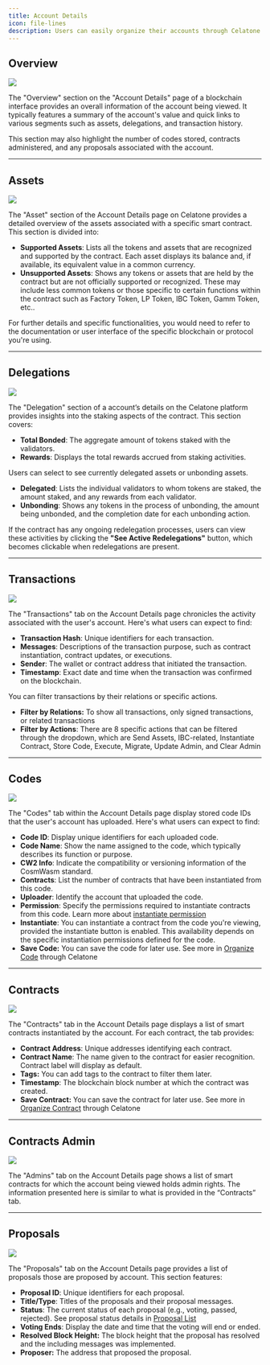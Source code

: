```yaml
---
title: Account Details
icon: file-lines
description: Users can easily organize their accounts through Celatone for efficient management and access.
---
```


## Overview

<Frame>
    <img src="/images/user-docs/account/account-overview.jpg" />
</Frame>

The "Overview" section on the "Account Details" page of a blockchain interface provides an overall information of the account being viewed. It typically features a summary of the account's value and quick links to various segments such as assets, delegations, and transaction history.

This section may also highlight the number of codes stored, contracts administered, and any proposals associated with the account.

---

## Assets

<Frame>
    <img src="/images/user-docs/account/account-assets.jpg" />
</Frame>


The "Asset" section of the Account Details page on Celatone provides a detailed overview of the assets associated with a specific smart contract. This section is divided into:

- **Supported Assets**: Lists all the tokens and assets that are recognized and supported by the contract. Each asset displays its balance and, if available, its equivalent value in a common currency.
- **Unsupported Assets**: Shows any tokens or assets that are held by the contract but are not officially supported or recognized. These may include less common tokens or those specific to certain functions within the contract such as Factory Token, LP Token, IBC Token, Gamm Token, etc..

For further details and specific functionalities, you would need to refer to the documentation or user interface of the specific blockchain or protocol you're using.

---

## Delegations

<Frame>
    <img src="/images/user-docs/account/account-delegations.jpg" />
</Frame>

The "Delegation" section of a account’s details on the Celatone platform provides insights into the staking aspects of the contract. This section covers:

- **Total Bonded**: The aggregate amount of tokens staked with the validators.
- **Rewards**: Displays the total rewards accrued from staking activities.

Users can select to see currently delegated assets or unbonding assets.

- **Delegated**: Lists the individual validators to whom tokens are staked, the amount staked, and any rewards from each validator.
- **Unbonding**: Shows any tokens in the process of unbonding, the amount being unbonded, and the completion date for each unbonding action.

If the contract has any ongoing redelegation processes, users can view these activities by clicking the **"See Active Redelegations"** button, which becomes clickable when redelegations are present.

---

## Transactions

<Frame>
    <img src="/images/user-docs/account/account-txs.jpg" />
</Frame>


The "Transactions" tab on the Account Details page chronicles the activity associated with the user's account. Here's what users can expect to find:

- **Transaction Hash**: Unique identifiers for each transaction.
- **Messages**: Descriptions of the transaction purpose, such as contract instantiation, contract updates, or executions.
- **Sender**: The wallet or contract address that initiated the transaction.
- **Timestamp**: Exact date and time when the transaction was confirmed on the blockchain.

You can filter transactions by their relations or specific actions.

- **Filter by Relations:** To show all transactions, only signed transactions, or related transactions
- **Filter by Actions**: There are 8 specific actions that can be filtered through the dropdown, which are Send Assets, IBC-related, Instantiate Contract, Store Code, Execute, Migrate, Update Admin, and Clear Admin

---

## Codes

<Frame>
    <img src="/images/user-docs/account/account-codes.jpg" />
</Frame>


The "Codes" tab within the Account Details page display stored code IDs that the user's account has uploaded. Here's what users can expect to find:

- **Code ID**: Display unique identifiers for each uploaded code.
- **Code Name**: Show the name assigned to the code, which typically describes its function or purpose.
- **CW2 Info**: Indicate the compatibility or versioning information of the CosmWasm standard.
- **Contracts**: List the number of contracts that have been instantiated from this code.
- **Uploader**: Identify the account that uploaded the code.
- **Permission**: Specify the permissions required to instantiate contracts from this code. Learn more about [instantiate permission](https://docs.alleslabs.com/user/cosmwasm/code/detail-page#code-information-section)
- **Instantiate**: You can instantiate a contract from the code you're viewing, provided the instantiate button is enabled. This availability depends on the specific instantiation permissions defined for the code.
- **Save Code:** You can save the code for later use. See more in [Organize Code](https://docs.alleslabs.com/user/cosmwasm/code/organize) through Celatone

---

## Contracts

<Frame>
    <img src="/images/user-docs/account/account-codes.jpg" />
</Frame>

The "Contracts" tab in the Account Details page displays a list of smart contracts instantiated by the account. For each contract, the tab provides:

- **Contract Address**: Unique addresses identifying each contract.
- **Contract Name**: The name given to the contract for easier recognition. Contract label will display as default.
- **Tags:** You can add tags to the contract to filter them later.
- **Timestamp**: The blockchain block number at which the contract was created.
- **Save Contract:** You can save the contract for later use. See more in [Organize Contract](https://docs.alleslabs.com/user/cosmwasm/contract/organize) through Celatone

---

## Contracts Admin

<Frame>
    <img src="/images/user-docs/account/account-admin.jpg" />
</Frame>

The "Admins" tab on the Account Details page shows a list of smart contracts for which the account being viewed holds admin rights. The information presented here is similar to what is provided in the “Contracts” tab.

---

## Proposals

<Frame>
    <img src="/images/user-docs/account/account-proposals.jpg" />
</Frame>

The "Proposals" tab on the Account Details page provides a list of proposals those are proposed by account. This section features:

- **Proposal ID**: Unique identifiers for each proposal.
- **Title/Type**: Titles of the proposals and their proposal messages.
- **Status**: The current status of each proposal (e.g., voting, passed, rejected). See proposal status details in [Proposal List](https://docs.alleslabs.com/user/introduction/block-explorer#recent-proposals)
- **Voting Ends**: Display the date and time that the voting will end or ended.
- **Resolved Block Height:** The block height that the proposal has resolved and the including messages was implemented.
- **Proposer:** The address that proposed the proposal.
